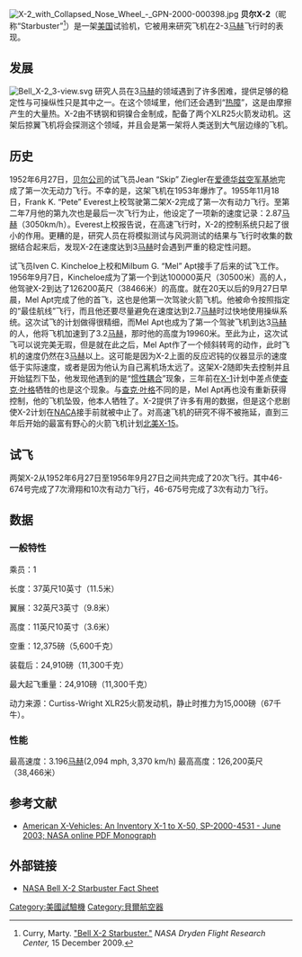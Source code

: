 [[File:X-2_with_Collapsed_Nose_Wheel_-_GPN-2000-000398.jpg|right]]
'''贝尔X-2'''（昵称“Starbuster”<ref>Curry, Marty. [http://www.nasa.gov/centers/dryden/news/FactSheets/FS-079-DFRC.html "Bell X-2 Starbuster."] {{Wayback|url=http://www.nasa.gov/centers/dryden/news/FactSheets/FS-079-DFRC.html |date=20170315233441 }}  ''NASA Dryden Flight Research Center,'' 15 December 2009.</ref>）是一架[[美国|美国]]试验机，它被用来研究飞机在2-3[[马赫|马赫]]飞行时的表现。
 
== 发展 ==
[[File:Bell_X-2_3-view.svg|right]]
研究人员在3[[马赫|马赫]]的领域遇到了许多困难，提供足够的稳定性与可操纵性只是其中之一。在这个领域里，他们还会遇到“[[热障|热障]]”，这是由摩擦产生的大量热。X-2由不锈钢和铜镍合金制成，配备了两个XLR25火箭发动机。这架后掠翼飞机将会探测这个领域，并且会是第一架将人类送到大气层边缘的飞机。

== 历史 ==
1952年6月27日，[[贝尔直升机公司|贝尔公司]]的试飞员Jean “Skip” Ziegler在[[爱德华兹空军基地|爱德华兹空军基地]]完成了第一次无动力飞行。不幸的是，这架飞机在1953年爆炸了。1955年11月18日，Frank K. “Pete” Everest上校驾驶第二架X-2完成了第一次有动力飞行。至第二年7月他的第九次也是最后一次飞行为止，他设定了一项新的速度记录：2.87[[马赫|马赫]]（3050km/h）。Everest上校报告说，在高速飞行时，X-2的控制系统只起了很小的作用。更糟的是，研究人员在将模拟测试与风洞测试的结果与飞行时收集的数据结合起来后，发现X-2在速度达到3[[马赫|马赫]]时会遇到严重的稳定性问题。

试飞员Iven C. Kincheloe上校和Milbum G. “Mel” Apt接手了后来的试飞工作。1956年9月7日，Kincheloe成为了第一个到达100000英尺（30500米）高的人，他驾驶X-2到达了126200英尺（38466米）的高度。就在20天以后的9月27日早晨，Mel Apt完成了他的首飞，这也是他第一次驾驶火箭飞机。他被命令按照指定的“最佳航线”飞行，而且他还要尽量避免在速度达到2.7[[马赫|马赫]]时过快地使用操纵系统。这次试飞的计划做得很精细，而Mel Apt也成为了第一个驾驶飞机到达3[[马赫|马赫]]的人，他将飞机加速到了3.2[[马赫|马赫]]，那时他的高度为19960米。至此为止，这次试飞可以说完美无瑕，但是就在此之后，Mel Apt作了一个倾斜转弯的动作，此时飞机的速度仍然在3[[马赫|马赫]]以上。这可能是因为X-2上面的反应迟钝的仪器显示的速度低于实际速度，或者是因为他认为自己离机场太远了。这架X-2随即失去控制并且开始猛烈下坠，他发现他遇到的是“[[惯性耦合|惯性耦合]]”现象，三年前在[[X-1|X-1]]计划中差点使[[查克·叶格|查克·叶格]]牺牲的也是这个现象。与[[查克·叶格|查克·叶格]]不同的是，Mel Apt再也没有重新获得控制，他的飞机坠毁，他本人牺牲了。X-2提供了许多有用的数据，但是这个悲剧使X-2计划在[[NACA|NACA]]接手前就被中止了。对高速飞机的研究不得不被拖延，直到三年后开始的最富有野心的火箭飞机计划[[北美X-15|北美X-15]]。

== 试飞 ==
两架X-2从1952年6月27日至1956年9月27日之间共完成了20次飞行。其中46-674号完成了7次滑翔和10次有动力飞行，46-675号完成了3次有动力飞行。

== 数据 ==

=== 一般特性 ===
乘员：1 

长度：37英尺10英寸（11.5米）

翼展：32英尺3英寸（9.8米）

高度：11英尺10英寸（3.6米）

空重：12,375磅（5,600千克）

装载后：24,910磅（11,300千克）

最大起飞重量：24,910磅（11,300千克）

动力来源：Curtiss-Wright XLR25火箭发动机，静止时推力为15,000磅（67千牛）。

=== 性能 ===
最高速度：3.196[[马赫|马赫]](2,094 mph, 3,370 km/h) 
最高高度：126,200英尺（38,466米）

== 参考文献 ==
<div class="references-small">
<references />
*[http://history.nasa.gov/monograph31.pdf American X-Vehicles: An Inventory X-1 to X-50, SP-2000-4531 - June 2003; NASA online PDF Monograph] {{Wayback|url=http://history.nasa.gov/monograph31.pdf |date=20200329170946 }}
</div>

== 外部链接 ==
*[http://www.nasa.gov/centers/dryden/news/FactSheets/FS-079-DFRC.html NASA Bell X-2 Starbuster Fact Sheet] {{Wayback|url=http://www.nasa.gov/centers/dryden/news/FactSheets/FS-079-DFRC.html |date=20170315233441 }}

{{Bell Aircraft}}
{{US experimental aircraft}}{{airlistbox}}

[[Category:美國試驗機|Category:美國試驗機]]
[[Category:貝爾航空器|Category:貝爾航空器]]